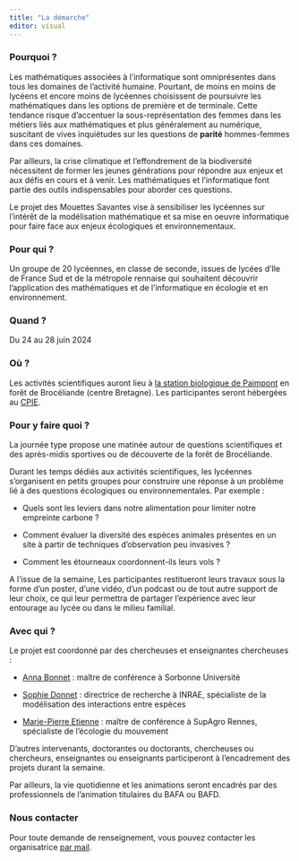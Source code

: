 ```yaml
---
title: "La démarche"
editor: visual
---
```


### Pourquoi ?

Les mathématiques associées à l'informatique sont omniprésentes dans tous les domaines de l'activité humaine. Pourtant, de moins en moins de lycéens et encore moins de lycéennes choisissent de poursuivre les mathématiques dans les options de première et de terminale. Cette tendance risque d'accentuer la sous-représentation des femmes dans les métiers liés aux mathématiques et plus généralement au numérique, suscitant de vives inquiétudes sur les questions de **parité** hommes-femmes dans ces domaines.

Par ailleurs, la crise climatique et l'effondrement de la biodiversité nécessitent de former les jeunes générations pour répondre aux enjeux et aux défis en cours et à venir. Les mathématiques et l'informatique font partie des outils indispensables pour aborder ces questions.

Le projet des Mouettes Savantes vise à sensibiliser les lycéennes sur l'intérêt de la modélisation mathématique et sa mise en oeuvre informatique pour faire face aux enjeux écologiques et environnementaux.

### Pour qui ?

Un groupe de 20 lycéennes, en classe de seconde, issues de lycées d'Ile de France Sud et de la métropole rennaise qui souhaitent découvrir l'application des mathématiques et de l'informatique en écologie et en environnement.

### Quand ?

Du 24 au 28 juin 2024

### Où ?

Les activités scientifiques auront lieu à [la station biologique de Paimpont](https://paimpont.univ-rennes.fr/) en forêt de Brocéliande (centre Bretagne). Les participantes seront hébergées au [CPIE](https://www.cpie-broceliande.fr/).

### Pour y faire quoi ?

La journée type propose une matinée autour de questions scientifiques et des après-midis sportives ou de découverte de la forêt de Brocéliande.

Durant les temps dédiés aux activités scientifiques, les lycéennes s'organisent en petits groupes pour construire une réponse à un problème lié à des questions écologiques ou environnementales. Par exemple :

-   Quels sont les leviers dans notre alimentation pour limiter notre empreinte carbone ?

-   Comment évaluer la diversité des espèces animales présentes en un site à partir de techniques d'observation peu invasives ?

-   Comment les étourneaux coordonnent-ils leurs vols ?


A l'issue de la semaine, Les participantes restitueront leurs travaux sous la forme d'un poster, d'une vidéo, d'un podcast ou de tout autre support de leur choix, ce qui  leur permettra de partager l'expérience avec leur entourage au lycée ou dans le milieu familial.


### Avec qui ?

Le projet est coordonné par des chercheuses et enseignantes chercheuses :

-   [Anna Bonnet](https://anna.biogeek.land/) : maître de conférence à Sorbonne Université

-   [Sophie Donnet](https://sophiedonnet.github.io/) : directrice de recherche à INRAE, spécialiste de la modélisation des interactions entre espèces

-   [Marie-Pierre Etienne](https://marieetienne.github.io/) : maître de conférence à SupAgro Rennes, spécialiste de l'écologie du mouvement

D'autres intervenants, doctorantes ou doctorants, chercheuses ou chercheurs, enseignantes ou enseignants participeront à l'encadrement des projets durant la semaine.

Par ailleurs, la vie quotidienne et les animations seront encadrés par des professionnels de l'animation titulaires du BAFA ou BAFD.


### Nous contacter

Pour toute demande de renseignement, vous pouvez contacter les organisatrice [par mail](mailto:lesmouettessavantes@gmail.com).  
